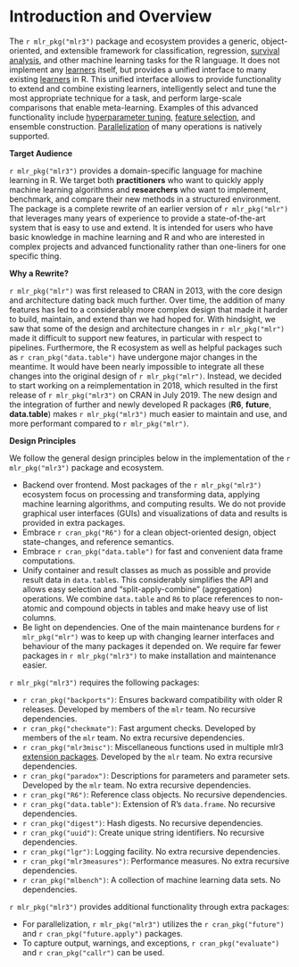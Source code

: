# Introduction and Overview

The `r mlr_pkg("mlr3")` package and ecosystem provides a generic, object-oriented, and extensible framework for classification, regression, [survival analysis](survival), and other machine learning tasks for the R language.
It does not implement any [learners](#learners) itself, but provides a unified interface to many existing [learners](#learners) in R.
This unified interface allows to provide functionality to extend and combine existing learners, intelligently select and tune the most appropriate technique for a task, and perform large-scale comparisons that enable meta-learning.
Examples of this advanced functionality include [hyperparameter tuning](#tuning), [feature selection](#fs), and ensemble construction. [Parallelization](#parallelization) of many operations is natively supported.

**Target Audience**

`r mlr_pkg("mlr3")` provides a domain-specific language for machine learning in R.
We target both **practitioners** who want to quickly apply machine learning algorithms and **researchers** who want to implement, benchmark, and compare their new methods in a structured environment.
The package is a complete rewrite of an earlier version of `r mlr_pkg("mlr")` that leverages many years of experience to provide a state-of-the-art system that is easy to use and extend.
It is intended for users who have basic knowledge in machine learning and R and who are interested in complex projects and advanced functionality rather than one-liners for one specific thing.

**Why a Rewrite?**

`r mlr_pkg("mlr")` was first released to CRAN in 2013, with the core design and architecture dating back much further.
Over time, the addition of many features has led to a considerably more complex design that made it harder to build, maintain, and extend than we had hoped for.
With hindsight, we saw that some of the design and architecture changes in `r mlr_pkg("mlr")` made it difficult to support new features, in particular with respect to pipelines.
Furthermore, the R ecosystem as well as helpful packages such as `r cran_pkg("data.table")` have undergone major changes in the meantime.
It would have been nearly impossible to integrate all these changes into the original design of `r mlr_pkg("mlr")`.
Instead, we decided to start working on a reimplementation in 2018, which resulted in the first release of `r mlr_pkg("mlr3")` on CRAN in July 2019.
The new design and the integration of further and newly developed R packages (**R6**, **future**, **data.table**) makes `r mlr_pkg("mlr3")` much easier to maintain and use, and more performant compared to `r mlr_pkg("mlr")`.

**Design Principles**

We follow the general design principles below in the implementation of the `r mlr_pkg("mlr3")` package and ecosystem.

* Backend over frontend.
  Most packages of the `r mlr_pkg("mlr3")` ecosystem focus on processing and transforming data, applying machine learning algorithms, and computing results.
  We do not provide graphical user interfaces (GUIs) and visualizations of data and results is provided in extra packages.
* Embrace `r cran_pkg("R6")` for a clean object-oriented design, object state-changes, and reference semantics.
* Embrace `r cran_pkg("data.table")` for fast and convenient data frame computations.
* Unify container and result classes as much as possible and provide result data in `data.table`s.
    This considerably simplifies the API and allows easy selection and "split-apply-combine" (aggregation) operations.
    We combine `data.table` and `R6` to place references to non-atomic and compound objects in tables and make heavy use of list columns.
* Be light on dependencies.
  One of the main maintenance burdens for `r mlr_pkg("mlr")` was to keep up with changing learner interfaces and behaviour of the many packages it depended on.
  We require far fewer packages in `r mlr_pkg("mlr3")` to make installation and maintenance easier.

`r mlr_pkg("mlr3")` requires the following packages:

  * `r cran_pkg("backports")`:
    Ensures backward compatibility with older R releases. Developed by members of the `mlr` team.
    No recursive dependencies.
  * `r cran_pkg("checkmate")`:
    Fast argument checks. Developed by members of the `mlr` team.
    No extra recursive dependencies.
  * `r cran_pkg("mlr3misc")`:
    Miscellaneous functions used in multiple mlr3 [extension packages](https://github.com/mlr-org/mlr3/wiki/Extension-Packages).
    Developed by the `mlr` team.
    No extra recursive dependencies.
  * `r cran_pkg("paradox")`:
    Descriptions for parameters and parameter sets. Developed by the `mlr` team.
    No extra recursive dependencies.
  * `r cran_pkg("R6")`:
    Reference class objects.
    No recursive dependencies.
  * `r cran_pkg("data.table")`:
    Extension of R's `data.frame`.
    No recursive dependencies.
  * `r cran_pkg("digest")`:
    Hash digests.
    No recursive dependencies.
  * `r cran_pkg("uuid")`:
    Create unique string identifiers.
    No recursive dependencies.
  * `r cran_pkg("lgr")`:
    Logging facility.
    No extra recursive dependencies.
  * `r cran_pkg("mlr3measures")`:
    Performance measures.
    No extra recursive dependencies.
  - `r cran_pkg("mlbench")`:
    A collection of machine learning data sets.
    No dependencies.

`r mlr_pkg("mlr3")` provides additional functionality through extra packages:

* For parallelization, `r mlr_pkg("mlr3")` utilizes the `r cran_pkg("future")` and `r cran_pkg("future.apply")` packages.
* To capture output, warnings, and exceptions, `r cran_pkg("evaluate")` and `r cran_pkg("callr")` can be used.
